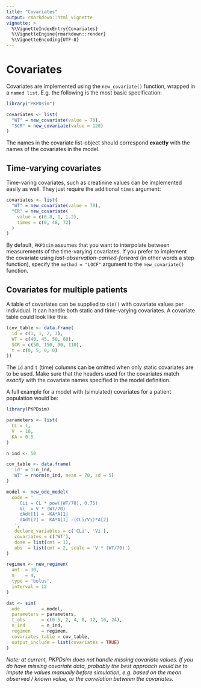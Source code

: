 ```yaml
---
title: "Covariates"
output: rmarkdown::html_vignette
vignette: >
  %\VignetteIndexEntry{Covariates}
  %\VignetteEngine{rmarkdown::render}
  %\VignetteEncoding{UTF-8}
---
```


# Covariates

Covariates are implemented using the `new_covariate()` function, wrapped in a `named list`. E.g. the following is the most basic specification:

```r
library("PKPDsim")

covariates <- list(
  "WT" = new_covariate(value = 70),
  "SCR" = new_covariate(value = 120)
)

```

The names in the covariate list-object should correspond **exactly** with the names of the covariates in the model.

## Time-varying covariates

Time-varing covariates, such as creatinine values can be implemented easily as well. They just require the additional `times` argument:

```r
covariates <- list(
  "WT" = new_covariate(value = 70),
  "CR" = new_covariate(
    value = c(0.8, 1, 1.2),
    times = c(0, 48, 72)
  )
)
```

By default, `PKPDsim` assumes that you want to interpolate between measurements of the time-varying covariates. If you prefer to implement the covariate using *last-observation-carried-forward* (in other words a step function), specify the `method = "LOCF"` argument to the `new_covariate()` function.

## Covariates for multiple patients

A table of covariates can be supplied to `sim()` with covariate values per individual. It can handle both static and time-varying covariates. A covariate table could look like this:

```r
(cov_table <- data.frame(
  id = c(1, 1, 2, 3),
  WT = c(40, 45, 50, 60),
  SCR = c(50, 150, 90, 110),
  t = c(0, 5, 0, 0)
))
```

The `id` and `t` (time) columns can be omitted when only static covariates are to be used. Make sure that the headers used for the covariates match *exactly* with the covariate names specified in the model definition.

A full example for a model with (simulated) covariates for a patient population would be:

```r
library(PKPDsim)

parameters <- list(
  CL = 1,
  V  = 10,
  KA = 0.5
)

n_ind <- 50

cov_table <- data.frame(
  'id' = 1:n_ind,
  'WT' = rnorm(n_ind, mean = 70, sd = 5)
)

model <- new_ode_model(
  code = '
     CLi = CL * pow((WT/70), 0.75)
     Vi  = V * (WT/70)
     dAdt[1] = -KA*A[1]
     dAdt[2] =  KA*A[1] -(CLi/Vi)*A[2]
   ',
   declare_variables = c('CLi', 'Vi'),
   covariates = c('WT'),
   dose = list(cmt = 1),
   obs  = list(cmt = 2, scale = 'V * (WT/70)')
)

regimen <- new_regimen(
  amt  = 30,
  n    = 4,
  type = 'bolus',
  interval = 12
)

dat <- sim(
  ode        = model,
  parameters = parameters,
  t_obs      = c(0.5, 2, 4, 8, 12, 16, 24),
  n_ind      = n_ind,
  regimen    = regimen,
  covariates_table = cov_table,
  output_include = list(covariates = TRUE)
)
```

*Note: at current, PKPDsim does not handle missing covariate values. If you do have missing covariate data, probably the best approach would be to impute the values manually before simulation, e.g. based on the mean observed / known value, or the correlation between the covariates.*
